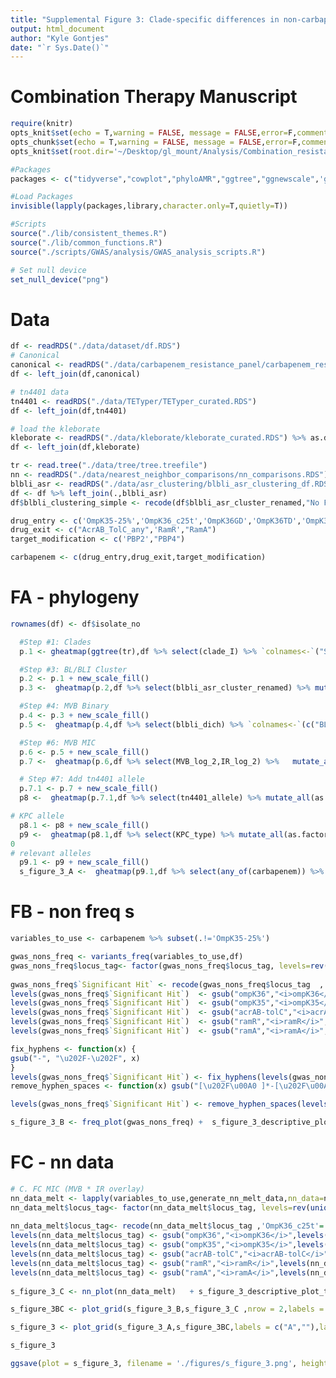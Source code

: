 ```yaml
---
title: "Supplemental Figure 3: Clade-specific differences in non-carbapenemase mechanisms of carbapenem resistance"
output: html_document
author: "Kyle Gontjes"
date: "`r Sys.Date()`"
---
```


# Combination Therapy Manuscript
```r
require(knitr)
opts_knit$set(echo = T,warning = FALSE, message = FALSE,error=F,comment=NA)
opts_chunk$set(echo = T,warning = FALSE, message = FALSE,error=F,comment=NA)
opts_knit$set(root.dir='~/Desktop/gl_mount/Analysis/Combination_resistance/pre-intro-blbli-resistance-ms/')
```

```r
#Packages
packages <- c("tidyverse","cowplot","phyloAMR","ggtree","ggnewscale",'gridExtra')

#Load Packages
invisible(lapply(packages,library,character.only=T,quietly=T))

#Scripts
source("./lib/consistent_themes.R")
source("./lib/common_functions.R")
source("./scripts/GWAS/analysis/GWAS_analysis_scripts.R")

# Set null device
set_null_device("png")
```

# Data
```r
df <- readRDS("./data/dataset/df.RDS") 
# Canonical
canonical <- readRDS("./data/carbapenem_resistance_panel/carbapenem_resistance_panel_matrix.RDS")
df <- left_join(df,canonical)

# tn4401 data
tn4401 <- readRDS("./data/TETyper/TETyper_curated.RDS")  
df <- left_join(df,tn4401)

# load the kleborate
kleborate <- readRDS("./data/kleborate/kleborate_curated.RDS") %>% as.data.frame
df <- left_join(df,kleborate)
```

```r
tr <- read.tree("./data/tree/tree.treefile")  
nn <- readRDS("./data/nearest_neighbor_comparisons/nn_comparisons.RDS") 
blbli_asr <- readRDS("./data/asr_clustering/blbli_asr_clustering_df.RDS")
df <- df %>% left_join(.,blbli_asr)
df$blbli_clustering_simple <- recode(df$blbli_asr_cluster_renamed,"No Feature"="Susceptible")
```

```r
drug_entry <- c('OmpK35-25%','OmpK36_c25t','OmpK36GD','OmpK36TD','OmpK36_non_syn','OmpK36_putative_function_altering','OmpK36_truncation_kleborate','OmpK36_intergenic','OmpK36_promoter_IS')
drug_exit <- c("AcrAB_TolC_any",'RamR',"RamA")
target_modification <- c('PBP2',"PBP4")

carbapenem <- c(drug_entry,drug_exit,target_modification)
```

# FA - phylogeny 
```r
rownames(df) <- df$isolate_no 

  #Step #1: Clades
  p.1 <- gheatmap(ggtree(tr),df %>% select(clade_I) %>% `colnames<-`("ST258 clade"), colnames_position = "top",colnames_angle=90, colnames_offset_y = 0.25, hjust = 0, color = NA, font.size = 5.5, width = 0.05)   + clade_colors_scale_v + consistent_theme_sfigure_3

  #Step #3: BL/BLI Cluster
  p.2 <- p.1 + new_scale_fill()
  p.3 <-  gheatmap(p.2,df %>% select(blbli_asr_cluster_renamed) %>% mutate_all(as.factor) %>% `colnames<-`("BL/BLI clustering"), colnames_position = "top",colnames_angle=90, colnames_offset_y = 0.25, hjust = 0, color = NA, font.size = 5.5, width = 0.05,offset =.0000125) + cluster_scale_2_col + consistent_theme_sfigure_3

  #Step #4: MVB Binary
  p.4 <- p.3 + new_scale_fill()
  p.5 <-  gheatmap(p.4,df %>% select(blbli_dich) %>% `colnames<-`(c("BL/BLI resistance")), colnames_position = "top",colnames_angle=90, colnames_offset_y = 0.25, hjust = 0, color = NA, font.size = 5.5, width = 0.05,offset =.000025) + resistance_scale + consistent_theme_sfigure_3

  #Step #6: MVB MIC
  p.6 <- p.5 + new_scale_fill()
  p.7 <-  gheatmap(p.6,df %>% select(MVB_log_2,IR_log_2) %>%   mutate_all(as.factor)  %>%`colnames<-`(c("MVB MIC","IR MIC")), colnames_position = "top",colnames_angle=90, colnames_offset_y = 0.25, hjust = 0, color = NA, font.size = 5.5, width = 0.1,offset =.0000375) + Log2_scale + consistent_theme_sfigure_3

  # Step #7: Add tn4401 allele
  p.7.1 <- p.7 + new_scale_fill() 
  p8 <-  gheatmap(p.7.1,df %>% select(tn4401_allele) %>% mutate_all(as.factor)  %>% `colnames<-`("tn4401 isoform"), colnames_position = "top",colnames_angle=90, colnames_offset_y = 0.25, hjust = 0, color = NA, font.size = 5.5, width = 0.05,offset =.0000625)  + tn4401_scale + consistent_theme_sfigure_3 + ylim(NA,480)

# KPC allele
  p8.1 <- p8 + new_scale_fill()
  p9 <-  gheatmap(p8.1,df %>% select(KPC_type) %>% mutate_all(as.factor)  %>% `colnames<-`("blaKPC allele"), colnames_position = "top",colnames_angle=90, colnames_offset_y = 0.25, hjust = 0, color = NA, font.size = 5.5, width = 0.05,offset =.000075)  +kpc_scale + consistent_theme_sfigure_3 + ylim(NA,480)
0
# relevant alleles
  p9.1 <- p9 + new_scale_fill()
  s_figure_3_A <-  gheatmap(p9.1,df %>% select(any_of(carbapenem)) %>% mutate_all(as.factor) %>% `colnames<-`(recode(colnames(.,),'OmpK35-25'='Truncation in ompK35 porin at 25%','OmpK36_c25t'='25 cytosine-to-thymine transition in ompK36','OmpK36_L3_mutations'='Loop 3 insertion in ompK36','OmpK36GD'='GD loop 3 insertion in ompK36','OmpK36TD'='TD loop 3 insertion in ompK36','OmpK36_truncation_kleborate'='Truncation in ompK36', 'OmpK36_non_syn'='Non-synonymous mutation in ompK36','OmpK36_putative_function_altering'='PFAV in ompK36','OmpK36_intergenic'='Mutation in 5\' intergenic region of ompK36','OmpK36_promoter_IS'='Insertion sequence at ompK36 promoter',"AcrAB_TolC_any" = 'acrAB-tolC efflux pump mutant','RamR'='PFAV in ramR efflux pump regulator',"RamA"='PFAV in ramA efflux pump activator','PBP_any'='Non-synonymous mutations in penicillin-binding-proteins','PBP2'='Penicillin-binding protein-2 mutant',"PBP4"='Penicillin-binding protein-4 mutant')), colnames_position = "top",colnames_angle=90, colnames_offset_y = 0.25, hjust = 0, color = NA, font.size = 5.5, width = 0.7,offset =.0000875) + feature_scale_v  + consistent_theme_sfigure_3 + ylim(NA,655)
```

# FB - non freq s
```r
variables_to_use <- carbapenem %>% subset(.!='OmpK35-25%')

gwas_nons_freq <- variants_freq(variables_to_use,df)   
gwas_nons_freq$locus_tag<- factor(gwas_nons_freq$locus_tag, levels=rev(unique(variables_to_use)))
                                  
gwas_nons_freq$`Significant Hit` <- recode(gwas_nons_freq$locus_tag  ,'OmpK36_c25t'='25 cytosine-to-thymine transition in ompK36','OmpK36GD'='GD loop 3 insertion in ompK36','OmpK36TD'='TD loop 3 insertion in ompK36','OmpK36_truncation_kleborate'='Truncation in ompK36', 'OmpK36_non_syn'='Non-synonymous mutation in ompK36','OmpK36_putative_function_altering'='PFAV in ompK36','OmpK36_intergenic'='Mutation in 5\' intergenic region of ompK36','OmpK36_promoter_IS'='Insertion sequence at ompK36 promoter',"AcrAB_TolC_any" = 'acrAB-tolC efflux pump mutant','RamR'='PFAV in ramR efflux pump regulator',"RamA"='PFAV in ramA efflux pump activator','PBP2'='Penicillin-binding protein-2 mutant',"PBP4"='Penicillin-binding protein-4 mutant')  
levels(gwas_nons_freq$`Significant Hit`)  <- gsub("ompK36","<i>ompK36</i>",levels(gwas_nons_freq$`Significant Hit` )  )
levels(gwas_nons_freq$`Significant Hit`)  <- gsub("ompK35","<i>ompK35</i>",levels(gwas_nons_freq$`Significant Hit` )  )
levels(gwas_nons_freq$`Significant Hit`)  <- gsub("acrAB-tolC","<i>acrAB-tolC</i>",levels(gwas_nons_freq$`Significant Hit` )  )
levels(gwas_nons_freq$`Significant Hit`)  <- gsub("ramR","<i>ramR</i>",levels(gwas_nons_freq$`Significant Hit` )  )
levels(gwas_nons_freq$`Significant Hit`)  <- gsub("ramA","<i>ramA</i>",levels(gwas_nons_freq$`Significant Hit` )  )   

fix_hyphens <- function(x) {
gsub("-", "\u202F-\u202F", x)
} 
levels(gwas_nons_freq$`Significant Hit`) <- fix_hyphens(levels(gwas_nons_freq$`Significant Hit`)) 
remove_hyphen_spaces <- function(x) gsub("[\u202F\u00A0 ]*-[\u202F\u00A0 ]*", "-", x)

levels(gwas_nons_freq$`Significant Hit`) <- remove_hyphen_spaces(levels(gwas_nons_freq$`Significant Hit`))

s_figure_3_B <- freq_plot(gwas_nons_freq) +  s_figure_3_descriptive_plot_theme
```

# FC - nn data 
```r
# C. FC MIC (MVB * IR overlay) 
nn_data_melt <- lapply(variables_to_use,generate_nn_melt_data,nn_data=nn) %>% do.call(rbind,.)  
nn_data_melt$locus_tag<- factor(nn_data_melt$locus_tag, levels=rev(unique(variables_to_use)))
                                  
nn_data_melt$locus_tag<- recode(nn_data_melt$locus_tag ,'OmpK36_c25t'='25 cytosine-to-thymine transition in ompK36','OmpK36_L3_mutations'='Loop 3 insertion in ompK36','OmpK36GD'='GD loop 3 insertion in ompK36','OmpK36TD'='TD loop 3 insertion in ompK36','OmpK36_truncation_kleborate'='Truncation in ompK36', 'OmpK36_non_syn'='Non-synonymous mutation in ompK36','OmpK36_putative_function_altering'='PFAV in ompK36','OmpK36_intergenic'='Mutation in 5\' intergenic region of ompK36','OmpK36_promoter_IS'='Insertion sequence at ompK36 promoter',"AcrAB_TolC_any" = 'acrAB-tolC efflux pump mutant','RamR'='PFAV in ramR efflux pump regulator',"RamA"='PFAV in ramA efflux pump activator','PBP_any'='Non-synonymous mutations in penicillin-binding proteins','PBP2'='Penicillin-binding protein-2 mutant',"PBP4"='Penicillin-binding protein-4 mutant')  
levels(nn_data_melt$locus_tag) <- gsub("ompK36","<i>ompK36</i>",levels(nn_data_melt$locus_tag))  
levels(nn_data_melt$locus_tag) <- gsub("ompK35","<i>ompK35</i>",levels(nn_data_melt$locus_tag))  
levels(nn_data_melt$locus_tag) <- gsub("acrAB-tolC","<i>acrAB-tolC</i>",levels(nn_data_melt$locus_tag))  
levels(nn_data_melt$locus_tag) <- gsub("ramR","<i>ramR</i>",levels(nn_data_melt$locus_tag))  
levels(nn_data_melt$locus_tag) <- gsub("ramA","<i>ramA</i>",levels(nn_data_melt$locus_tag))     
     
s_figure_3_C <- nn_plot(nn_data_melt)   + s_figure_3_descriptive_plot_theme
```

```r
s_figure_3BC <- plot_grid(s_figure_3_B,s_figure_3_C ,nrow = 2,labels = c("B","C"),label_size = 24,align = "hv",label_x = -0.0355)

s_figure_3 <- plot_grid(s_figure_3_A,s_figure_3BC,labels = c("A",""),label_size = 24,ncol = 2,rel_heights = c(1,1),rel_widths = c(1,0.69)) 

s_figure_3
```

```r
ggsave(plot = s_figure_3, filename = './figures/s_figure_3.png', height = 12.5, width = 18.75,  limitsize=FALSE, bg='white', dpi=900)
```
 